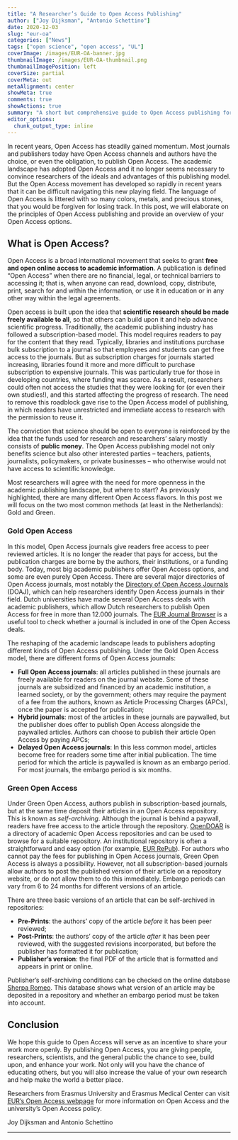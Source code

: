```yaml
---
title: "A Researcher’s Guide to Open Access Publishing"
author: ["Joy Dijksman", "Antonio Schettino"]
date: 2020-12-03
slug: "eur-oa"
categories: ["News"]
tags: ["open science", "open access", "UL"]
coverImage: /images/EUR-OA-banner.jpg
thumbnailImage: /images/EUR-OA-thumbnail.png
thumbnailImagePosition: left
coverSize: partial
coverMeta: out
metaAlignment: center
showMeta: true
comments: true
showActions: true
summary: "A short but comprehensive guide to Open Access publishing for EUR and ErasmusMC researchers."
editor_options: 
  chunk_output_type: inline
---
```


In recent years, Open Access has steadily gained momentum. Most journals and publishers today have Open Access channels and authors have the choice, or even the obligation, to publish Open Access. The academic landscape has adopted Open Access and it no longer seems necessary to convince researchers of the ideals and advantages of this publishing model. But the Open Access movement has developed so rapidly in recent years that it can be difficult navigating this new playing field. The language of Open Access is littered with so many colors, metals, and precious stones, that you would be forgiven for losing track. In this post, we will elaborate on the principles of Open Access publishing and provide an overview of your Open Access options. 

## What is Open Access?

Open Access is a broad international movement that seeks to grant **free and open online access to academic information**. A publication is defined "Open Access" when there are no financial, legal, or technical barriers to accessing it; that is, when anyone can read, download, copy, distribute, print, search for and within the information, or use it in education or in any other way within the legal agreements.

Open access is built upon the idea that **scientific research should be made freely available to all**, so that others can build upon it and help advance scientific progress. Traditionally, the academic publishing industry has followed a subscription-based model. This model requires readers to pay for the content that they read. Typically, libraries and institutions purchase bulk subscription to a journal so that employees and students can get free access to the journals. But as subscription charges for journals started increasing, libraries found it more and more difficult to purchase subscription to expensive journals. This was particularly true for those in developing countries, where funding was scarce. As a result, researchers could often not access the studies that they were looking for (or even their own studies!), and this started affecting the progress of research. The need to remove this roadblock gave rise to the Open Access model of publishing, in which readers have unrestricted and immediate access to research with the permission to reuse it.

The conviction that science should be open to everyone is reinforced by the idea that the funds used for research and researchers’ salary mostly consists of **public money**. The Open Access publishing model not only benefits science but also other interested parties -- teachers, patients, journalists, policymakers, or private businesses -- who otherwise would not have access to scientific knowledge.

Most researchers will agree with the need for more openness in the academic publishing landscape, but where to start? As previously highlighted, there are many different Open Access flavors. In this post we will focus on the two most common methods (at least in the Netherlands): Gold and Green.

### Gold Open Access

In this model, Open Access journals give readers free access to peer reviewed articles. It is no longer the reader that pays for access, but the publication charges are borne by the authors, their institutions, or a funding body. Today, most big academic publishers offer Open Access options, and some are even purely Open Access. There are several major directories of Open Access journals, most notably the [Directory of Open Access Journals](https://doaj.org/) (DOAJ), which can help researchers identify Open Access journals in their field. Dutch universities have made several Open Access deals with academic publishers, which allow Dutch researchers to publish Open Access for free in more than 12.000 journals. The [EUR Journal Browser](https://library.wur.nl/WebQuery/eurbrowser?q=*) is a useful tool to check whether a journal is included in one of the Open Access deals.

The reshaping of the academic landscape leads to publishers adopting different kinds of Open Access publishing. Under the Gold Open Access model, there are different forms of Open Access journals:

- **Full Open Access journals**: all articles published in these journals are freely available for readers on the journal website. Some of these journals are subsidized and financed by an academic institution, a learned society, or by the government; others may require the payment of a fee from the authors, known as Article Processing Charges (APCs), once the paper is accepted for publication;
- **Hybrid journals**: most of the articles in these journals are paywalled, but the publisher does offer to publish Open Access alongside the paywalled articles. Authors can choose to publish their article Open Access by paying APCs;
- **Delayed Open Access journals**: In this less common model, articles become free for readers some time after initial publication. The time period for which the article is paywalled is known as an embargo period. For most journals, the embargo period is six months.
 
### Green Open Access

Under Green Open Access, authors publish in subscription-based journals, but at the same time deposit their articles in an Open Access repository. This is known as *self-archiving*. Although the journal is behind a paywall, readers have free access to the article through the repository. [OpenDOAR](https://v2.sherpa.ac.uk/opendoar/) is a directory of academic Open Access repositories and can be used to browse for a suitable repository. An institutional repository is often a straightforward and easy option (for example, [EUR RePub](https://repub.eur.nl/)). For authors who cannot pay the fees for publishing in Open Access journals, Green Open Access is always a possibility. However, not all subscription-based journals allow authors to post the published version of their article on a repository website, or do not allow them to do this immediately. Embargo periods can vary from 6 to 24 months for different versions of an article.

There are three basic versions of an article that can be self-archived in repositories:

- **Pre-Prints**: the authors’ copy of the article *before* it has been peer reviewed;
- **Post-Prints**: the authors’ copy of the article *after* it has been peer reviewed, with the suggested revisions incorporated, but before the publisher has formatted it for publication;
- **Publisher’s version**: the final PDF of the article that is formatted and appears in print or online.

Publisher’s self-archiving conditions can be checked on the online database [Sherpa Romeo](https://v2.sherpa.ac.uk/romeo/search.html). This database shows what version of an article may be deposited in a repository and whether an embargo period must be taken into account.

## Conclusion

We hope this guide to Open Access will serve as an incentive to share your work more openly. By publishing Open Access, you are giving people, researchers, scientists, and the general public the chance to see, build upon, and enhance your work. Not only will you have the chance of educating others, but you will also increase the value of your own research and help make the world a better place.

Researchers from Erasmus University and Erasmus Medical Center can visit [EUR’s Open Access webpage](https://www.eur.nl/en/library/research-support/open-access) for more information on Open Access and the university’s Open Access policy.

Joy Dijksman and Antonio Schettino

***



